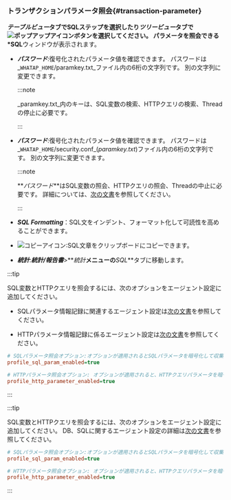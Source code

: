 ### トランザクションパラメータ照会{#transaction-parameter}

**_テーブルビュー_**タブでSQLステップを選択したり**_ツリービュー_**タブで![ポップアップアイコン](/img/ic-popup.svg)ボタンを選択してください。 パラメータを照会できる**\*SQL**ウィンドウが表示されます。

<ImgLang img='sql-parameter-query.png' desc='SQL' />

<Xclude product='java'>

-   **_パスワード_**:復号化されたパラメータ値を確認できます。 パスワードは_`WHATAP_HOME`/paramkey.txt_ファイル内の6桁の文字列です。 別の文字列に変更できます。

    :::note

    _paramkey.txt_内のキーは、SQL変数の検索、HTTPクエリの検索、Threadの停止に必要です。

    :::

</Xclude>

<InDoc product='java'>

-   **_パスワード_**:復号化されたパラメータ値を確認できます。 パスワードは_`WHATAP_HOME`/security.conf_(_paramkey.txt_)ファイル内の6桁の文字列です。 別の文字列に変更できます。

    :::note

    **_パスワード_**はSQL変数の照会、HTTPクエリの照会、Threadの中止に必要です。 詳細については、[次の文書](install-agent#security)を参照してください。

    :::

</InDoc>

-   **_SQL Formatting_**：SQL文をインデント、フォーマット化して可読性を高めることができます。

-   ![コピーアイコン](/img/ico-copy.svg):SQL文章をクリップボードにコピーできます。

-   **_統計_**:**_統計/報告書_**>**_統計_**メニューの**_SQL_**タブに移動します。

<Xclude product='kubernetes'>

:::tip

SQL変数とHTTPクエリを照会するには、次のオプションをエージェント設定に追加してください。

-   SQLパラメータ情報記録に関連するエージェント設定は[次の文書](agent-dbsql#profile-sql-param)を参照してください。

-   HTTPパラメータ情報記録に係るエージェント設定は[次の文書](agent-transaction#profile_http_parameter)を参照してください。

```ini title='whatap.conf'
# SQLパラメータ照会オプション:オプションが適用されるとSQLパラメータを暗号化して収集します。
profile_sql_param_enabled=true 

# HTTPパラメータ照会オプション: オプションが適用されると、HTTPクエリパラメータを暗号化して収集します。
profile_http_parameter_enabled=true 
```

:::

</Xclude>

<InDoc product='kubernetes'>

:::tip

SQL変数とHTTPクエリを照会するには、次のオプションをエージェント設定に追加してください。 DB、SQLに関するエージェント設定の詳細は[次の文書](../java/agent-dbsql)を参照してください。

```ini title='whatap.conf'
# SQLパラメータ照会オプション:オプションが適用されるとSQLパラメータを暗号化して収集します。
profile_sql_param_enabled=true 

# HTTPパラメータ照会オプション: オプションが適用されると、HTTPクエリパラメータを暗号化して収集します。
profile_http_parameter_enabled=true 
```

:::

</InDoc>
